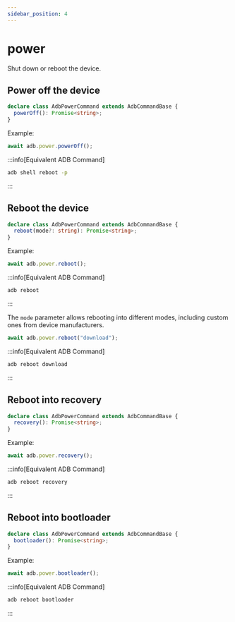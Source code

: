 ```yaml
---
sidebar_position: 4
---
```


# power

Shut down or reboot the device.

## Power off the device

```ts
declare class AdbPowerCommand extends AdbCommandBase {
  powerOff(): Promise<string>;
}
```

Example:

```ts transpile
await adb.power.powerOff();
```

:::info[Equivalent ADB Command]

```sh
adb shell reboot -p
```

:::

## Reboot the device

```ts
declare class AdbPowerCommand extends AdbCommandBase {
  reboot(mode?: string): Promise<string>;
}
```

Example:

```ts transpile
await adb.power.reboot();
```

:::info[Equivalent ADB Command]

```sh
adb reboot
```

:::

The `mode` parameter allows rebooting into different modes, including custom ones from device manufacturers.

```ts transpile
await adb.power.reboot("download");
```

:::info[Equivalent ADB Command]

```sh
adb reboot download
```

:::

## Reboot into recovery

```ts
declare class AdbPowerCommand extends AdbCommandBase {
  recovery(): Promise<string>;
}
```

Example:

```ts transpile
await adb.power.recovery();
```

:::info[Equivalent ADB Command]

```sh
adb reboot recovery
```

:::

## Reboot into bootloader

```ts
declare class AdbPowerCommand extends AdbCommandBase {
  bootloader(): Promise<string>;
}
```

Example:

```ts transpile
await adb.power.bootloader();
```

:::info[Equivalent ADB Command]

```sh
adb reboot bootloader
```

:::
